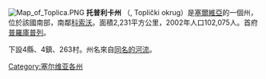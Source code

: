 {{NoteTA
  |G1=地名
  |G2=nationality
}}

[[File:Map_of_Toplica.PNG|thumb]]
'''托普利卡州''' （{{lang|sr|Топлички округ}}, Toplički okrug）是[[塞爾維亞|塞爾維亞]]的一個州，位於該國南部，南鄰[[科索沃|科索沃]]。面積2,231平方公里，2002年人口102,075人。首府[[普羅庫普列|普羅庫普列]]。

下設4縣、4鎮、263村。州名來自[[托普利卡河|同名的河流]]。

{{塞爾維亞行政區劃|nocat}}
[[Category:塞尔维亚各州|Category:塞尔维亚各州]]